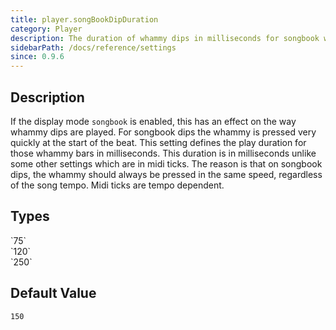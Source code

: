 ```yaml
---
title: player.songBookDipDuration
category: Player
description: The duration of whammy dips in milliseconds for songbook whammys.
sidebarPath: /docs/reference/settings
since: 0.9.6
---
```


<SinceBadge since="0.9.6" />


## Description

If the display mode `songbook` is enabled, this has an effect on the way whammy dips are played. For songbook dips the whammy is pressed very quickly at the start of the beat. 
This setting defines the play duration for those whammy bars in milliseconds. This duration is in milliseconds unlike some other settings which are in midi ticks. The reason is that on songbook dips, 
the whammy should always be pressed in the same speed, regardless of the song tempo. Midi ticks are tempo dependent. 

<PropertyDescription metadata={metadata} />

## Types

<TypeTable>
    <TypeRow type="all" name="int">
        `75`<br />
        `120`<br />
        `250`
    </TypeRow>
</TypeTable>

## Default Value

`150`
